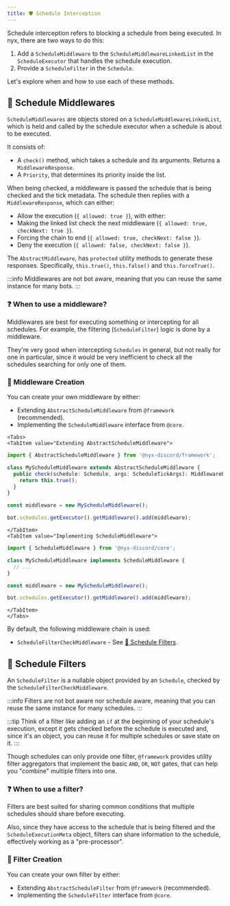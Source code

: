 ```yaml
---
title: ️🛡️ Schedule Interception
---
```



Schedule interception refers to blocking a schedule from being executed. In nyx, there are two ways to do this:

1. Add a `ScheduleMiddleware` to the `ScheduleMiddlewareLinkedList` in the `ScheduleExecutor` that handles
the schedule execution.
2. Provide a `ScheduleFilter` in the `Schedule`.

Let's explore when and how to use each of these methods.

## 🚦 Schedule Middlewares

`ScheduleMiddlewares` are objects stored on a `ScheduleMiddlewareLinkedList`, which is held and called by
the schedule executor when a schedule is about to be executed.

It consists of:
* A `check()` method, which takes a schedule and its arguments. Returns a `MiddlewareResponse`.
* A `Priority`, that determines its priority inside the list.

When being checked, a middleware is passed the schedule that is being checked and the tick metadata. The schedule then
replies with a `MiddlewareResponse`, which can either:

* Allow the execution (`{ allowed: true }`), with either:
* Making the linked list check the next middleware (`{ allowed: true, checkNext: true }`).
* Forcing the chain to end (`{ allowed: true, checkNext: false }`).
* Deny the execution (`{ allowed: false, checkNext: false }`).

The `AbstractMiddleware`, has `protected` utility methods to generate these responses. Specifically, `this.true()`,
`this.false()` and `this.forceTrue()`.

:::info
Middlewares are not bot aware, meaning that you can reuse the same instance for many bots.
:::

### ❓ When to use a middleware?

Middlewares are best for executing something or intercepting for all schedules. For example, the filtering
(`ScheduleFilter`) logic is done by a middleware.

They're very good when intercepting `Schedules` in general, but not really for one in particular, since it
would be very inefficient to check all the schedules searching for only one of them.

### 👷‍ Middleware Creation

You can create your own middleware by either:

* Extending `AbstractScheduleMiddleware` from `@framework` (recommended).
* Implementing the `ScheduleMiddleware` interface from `@core`.


```mdx-code-block
<Tabs>
<TabItem value="Extending AbstractScheduleMiddleware">
```

```ts
import { AbstractScheduleMiddleware } from '@nyx-discord/framework';

class MyScheduleMiddleware extends AbstractScheduleMiddleware {
  public check(schedule: Schedule, args: ScheduleTickArgs): MiddlewareResponse {
    return this.true();
  }
}

const middleware = new MyScheduleMiddleware();

bot.schedules.getExecutor().getMiddleware().add(middleware);
```

```mdx-code-block
</TabItem>
<TabItem value="Implementing ScheduleMiddleware">
```

```ts
import { ScheduleMiddleware } from '@nyx-discord/core';

class MyScheduleMiddleware implements ScheduleMiddleware {
  // ...
}

const middleware = new MyScheduleMiddleware();

bot.schedules.getExecutor().getMiddleware().add(middleware);
```

```mdx-code-block
</TabItem>
</Tabs>
```

By default, the following middleware chain is used:

* `ScheduleFilterCheckMiddleware` - See [🚧 Schedule Filters](#-Schedule-filters).

## 🚧 Schedule Filters

An `ScheduleFilter` is a nullable object provided by an `Schedule`, checked by the `ScheduleFilterCheckMiddleware`.

:::info
Filters are not bot aware nor schedule aware, meaning that you can reuse the same instance for many schedules.
:::

:::tip
Think of a filter like adding an `if` at the beginning of your schedule's execution, except it gets checked before the
schedule is executed and, since it's an object, you can reuse it for multiple schedules or save state on it.
:::

Though schedules can only provide one filter, `@framework` provides utility filter aggregators that implement the
basic `AND`, `OR`, `NOT` gates, that can help you "combine" multiple filters into one.

### ❓ When to use a filter?

Filters are best suited for sharing common conditions that multiple schedules should share before executing.

Also, since they have access to the schedule that is being filtered and the `ScheduleExecutionMeta` object, filters can
share information to the schedule, effectively working as a "pre-processor".

### 👷‍ Filter Creation

You can create your own filter by either:

* Extending `AbstractScheduleFilter` from `@framework` (recommended).
* Implementing the `ScheduleFilter` interface from `@core`.
